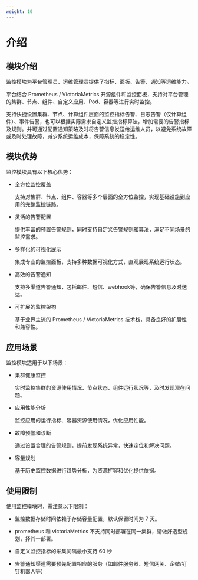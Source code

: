 ```yaml
---
weight: 10
---
```


# 介绍

## 模块介绍

监控模块为平台管理员、运维管理员提供了指标、面板、告警、通知等运维能力。

平台结合 Prometheus / VictoriaMetrics  开源组件和监控面板，支持对平台管理的集群、节点、组件、自定义应用、Pod、容器等进行实时监控。

支持快捷设置集群、节点、计算组件层面的监控指标告警、日志告警（仅计算组件）、事件告警，也可以根据实际需求自定义监控指标算法，增加需要的告警指标及规则。并可通过配置通知策略及时将告警信息发送给运维人员，以避免系统故障或及时处理故障，减少系统运维成本，保障系统的稳定性。

## 模块优势

监控模块具有以下核心优势：

- 全方位监控覆盖

  支持对集群、节点、组件、容器等多个层面的全方位监控，实现基础设施到应用的完整监控链路。

- 灵活的告警配置

  提供丰富的预置告警规则，同时支持自定义告警规则和算法，满足不同场景的监控需求。

- 多样化的可视化展示

  集成专业的监控面板，支持多种数据可视化方式，直观展现系统运行状态。

- 高效的告警通知

  支持多渠道告警通知，包括邮件、短信、webhook等，确保告警信息及时送达。

- 可扩展的监控架构

  基于业界主流的 Prometheus / VictoriaMetrics  技术栈，具备良好的扩展性和兼容性。

## 应用场景

监控模块适用于以下场景：

- 集群健康监控

  实时监控集群的资源使用情况、节点状态、组件运行状况等，及时发现潜在问题。

- 应用性能分析

  监控应用的运行指标、容器资源使用情况，优化应用性能。

- 故障预警和诊断

  通过设置合理的告警规则，提前发现系统异常，快速定位和解决问题。

- 容量规划

  基于历史监控数据进行趋势分析，为资源扩容和优化提供依据。

## 使用限制

使用监控模块时，需注意以下限制：

- 监控数据存储时间依赖于存储容量配置，默认保留时间为 7 天。

- prometheus 和 victoriaMetrics 不支持同时部署在同一集群，请做好选型规划，择其一部署。

- 自定义监控指标的采集间隔最小支持 60 秒

- 告警通知渠道需要预先配置相应的服务（如邮件服务器、短信网关、企微/钉钉机器人等）